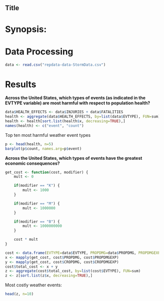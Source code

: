 ## Title

# Synopsis:

# Data Processing 

```r
data <- read.csv("repdata-data-StormData.csv")
```

# Results

**Across the United States, which types of events (as indicated in the EVTYPE variable) are most harmful with respect to population health?**

```r
data$HEALTH_EFFECTS <- data$INJURIES + data$FATALITIES
health <- aggregate(data$HEALTH_EFFECTS, by=list(data$EVTYPE), FUN=sum)
health <- health[sort.list(health$x, decreasing=TRUE),]
names(health) <- c("event", "count")
```
Top ten most harmful weather event types

```r
p <- head(health, n=5)
barplot(p$count, names.arg=p$event)
```

**Across the United States, which types of events have the greatest economic consequences?**

```r
get_cost <- function(cost, modifier) {
    mult <- 0

    if(modifier == "K") {
        mult <- 1000
    }

    if(modifier == "M") {
        mult <- 1000000
    }

    if(modifier == "B") {
        mult <- 1000000000 
    }

    cost * mult
}

cost <- data.frame(EVTYPE=data$EVTYPE, PROPDMG=data$PROPDMG, PROPDMGEXP=data$PROPDMGEXP, CROPDMG=data$CROPDMG, CROPDMGEXP=data$CROPDMGEXP)
x <- mapply(get_cost, cost$PROPDMG, cost$PROPDMGEXP) 
y <- mapply(get_cost, cost$CROPDMG, cost$CROPDMGEXP) 
cost$total_cost <- x + y
z <- aggregate(cost$total_cost, by=list(cost$EVTYPE), FUN=sum)
z <- z[sort.list(z$x, decreasing=TRUE),]
```

Most costly weather events:

```r
head(z, n=10)
```


